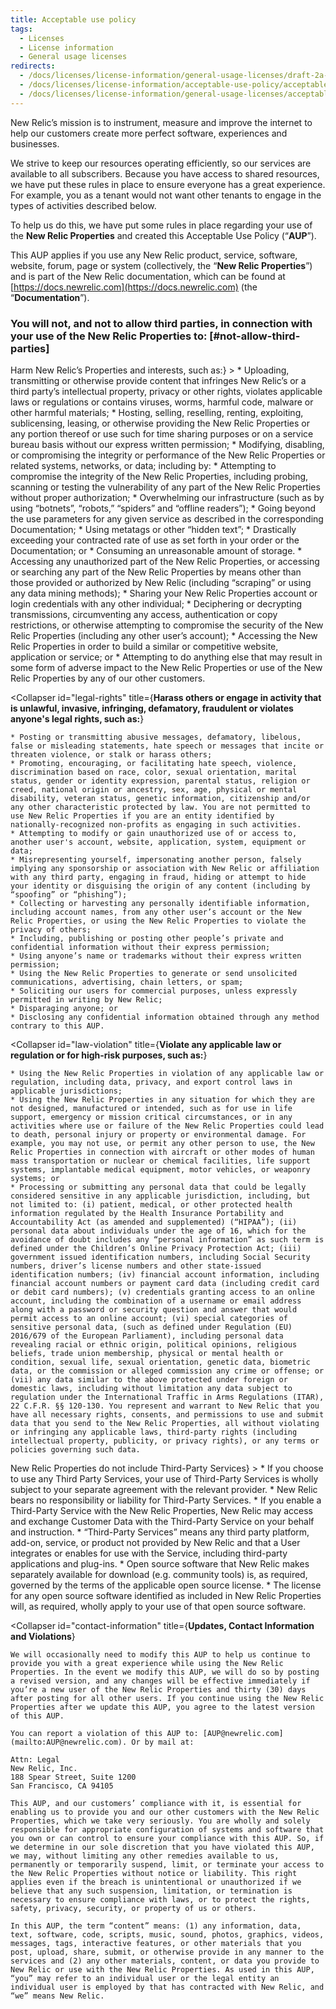 ```yaml
---
title: Acceptable use policy
tags:
  - Licenses
  - License information
  - General usage licenses
redirects:
  - /docs/licenses/license-information/general-usage-licenses/draft-2a-acceptable-use-policy
  - /docs/licenses/license-information/acceptable-use-policy/acceptable-use-policy
  - /docs/licenses/license-information/general-usage-licenses/acceptable-use-policy-0
---
```


New Relic’s mission is to instrument, measure and improve the internet to help our customers create more perfect software, experiences and businesses.

We strive to keep our resources operating efficiently, so our services are available to all subscribers. Because you have access to shared resources, we have put these rules in place to ensure everyone has a great experience. For example, you as a tenant would not want other tenants to engage in the types of activities described below.

To help us do this, we have put some rules in place regarding your use of the **New Relic Properties** and created this Acceptable Use Policy (“**AUP**”).

This AUP applies if you use any New Relic product, service, software, website, forum, page or system (collectively, the “**New Relic Properties**”) and is part of the New Relic documentation, which can be found at [https://docs.newrelic.com](https://docs.newrelic.com) (the “**Documentation**”).

### You will not, and not to allow third parties, in connection with your use of the New Relic Properties to: [#not-allow-third-parties]

<CollapserGroup>
  <Collapser
    id="properties-interests"
    title={<strong>Harm New Relic’s Properties and interests, such as:</strong>}
  >
    * Uploading, transmitting or otherwise provide content that infringes New Relic’s or a third party’s intellectual property, privacy or other rights, violates applicable laws or regulations or contains viruses, worms, harmful code, malware or other harmful materials;
    * Hosting, selling, reselling, renting, exploiting, sublicensing, leasing, or otherwise providing the New Relic Properties or any portion thereof or use such for time sharing purposes or on a service bureau basis without our express written permission;
    * Modifying, disabling, or compromising the integrity or performance of the New Relic Properties or related systems, networks, or data; including by:
      * Attempting to compromise the integrity of the New Relic Properties, including probing, scanning or testing the vulnerability of any part of the New Relic Properties without proper authorization;
      * Overwhelming our infrastructure (such as by using “botnets”, “robots,” “spiders” and “offline readers”);
      * Going beyond the use parameters for any given service as described in the corresponding Documentation;
      * Using metatags or other “hidden text”;
      * Drastically exceeding your contracted rate of use as set forth in your order or the Documentation; or
      * Consuming an unreasonable amount of storage.
    * Accessing any unauthorized part of the New Relic Properties, or accessing or searching any part of the New Relic Properties by means other than those provided or authorized by New Relic (including “scraping” or using any data mining methods);
    * Sharing your New Relic Properties account or login credentials with any other individual;
    * Deciphering or decrypting transmissions, circumventing any access, authentication or copy restrictions, or otherwise attempting to compromise the security of the New Relic Properties (including any other user’s account);
    * Accessing the New Relic Properties in order to build a similar or competitive website, application or service; or
    * Attempting to do anything else that may result in some form of adverse impact to the New Relic Properties or use of the New Relic Properties by any of our other customers.
  </Collapser>

  <Collapser
    id="legal-rights"
    title={<strong>Harass others or engage in activity that is unlawful, invasive, infringing, defamatory, fraudulent or violates anyone's legal rights, such as:</strong>}
  >
    * Posting or transmitting abusive messages, defamatory, libelous, false or misleading statements, hate speech or messages that incite or threaten violence, or stalk or harass others;
    * Promoting, encouraging, or facilitating hate speech, violence, discrimination based on race, color, sexual orientation, marital status, gender or identity expression, parental status, religion or creed, national origin or ancestry, sex, age, physical or mental disability, veteran status, genetic information, citizenship and/or any other characteristic protected by law. You are not permitted to use New Relic Properties if you are an entity identified by nationally-recognized non-profits as engaging in such activities.
    * Attempting to modify or gain unauthorized use of or access to, another user's account, website, application, system, equipment or data;
    * Misrepresenting yourself, impersonating another person, falsely implying any sponsorship or association with New Relic or affiliation with any third party, engaging in fraud, hiding or attempt to hide your identity or disguising the origin of any content (including by “spoofing” or “phishing”);
    * Collecting or harvesting any personally identifiable information, including account names, from any other user’s account or the New Relic Properties, or using the New Relic Properties to violate the privacy of others;
    * Including, publishing or posting other people’s private and confidential information without their express permission;
    * Using anyone’s name or trademarks without their express written permission;
    * Using the New Relic Properties to generate or send unsolicited communications, advertising, chain letters, or spam;
    * Soliciting our users for commercial purposes, unless expressly permitted in writing by New Relic;
    * Disparaging anyone; or
    * Disclosing any confidential information obtained through any method contrary to this AUP.
  </Collapser>

  <Collapser
    id="law-violation"
    title={<strong>Violate any applicable law or regulation or for high-risk purposes, such as:</strong>}
  >
    * Using the New Relic Properties in violation of any applicable law or regulation, including data, privacy, and export control laws in applicable jurisdictions;
    * Using the New Relic Properties in any situation for which they are not designed, manufactured or intended, such as for use in life support, emergency or mission critical circumstances, or in any activities where use or failure of the New Relic Properties could lead to death, personal injury or property or environmental damage. For example, you may not use, or permit any other person to use, the New Relic Properties in connection with aircraft or other modes of human mass transportation or nuclear or chemical facilities, life support systems, implantable medical equipment, motor vehicles, or weaponry systems; or
    * Processing or submitting any personal data that could be legally considered sensitive in any applicable jurisdiction, including, but not limited to: (i) patient, medical, or other protected health information regulated by the Health Insurance Portability and Accountability Act (as amended and supplemented) (“HIPAA”); (ii) personal data about individuals under the age of 16, which for the avoidance of doubt includes any “personal information” as such term is defined under the Children’s Online Privacy Protection Act; (iii) government issued identification numbers, including Social Security numbers, driver’s license numbers and other state-issued identification numbers; (iv) financial account information, including financial account numbers or payment card data (including credit card or debit card numbers); (v) credentials granting access to an online account, including the combination of a username or email address along with a password or security question and answer that would permit access to an online account; (vi) special categories of sensitive personal data, (such as defined under Regulation (EU) 2016/679 of the European Parliament), including personal data revealing racial or ethnic origin, political opinions, religious beliefs, trade union membership, physical or mental health or condition, sexual life, sexual orientation, genetic data, biometric data, or the commission or alleged commission any crime or offense; or (vii) any data similar to the above protected under foreign or domestic laws, including without limitation any data subject to regulation under the International Traffic in Arms Regulations (ITAR), 22 C.F.R. §§ 120-130. You represent and warrant to New Relic that you have all necessary rights, consents, and permissions to use and submit data that you send to the New Relic Properties, all without violating or infringing any applicable laws, third-party rights (including intellectual property, publicity, or privacy rights), or any terms or policies governing such data.
  </Collapser>
</CollapserGroup>

<CollapserGroup>
  <Collapser
    id="third-party"
    title={<strong>New Relic Properties do not include Third-Party Services</strong>}
  >
    * If you choose to use any Third Party Services, your use of Third-Party Services is wholly subject to your separate agreement with the relevant provider.
    * New Relic bears no responsibility or liability for Third-Party Services.
    * If you enable a Third-Party Service with the New Relic Properties, New Relic may access and exchange Customer Data with the Third-Party Service on your behalf and instruction.
    * “Third-Party Services” means any third party platform, add-on, service, or product not provided by New Relic and that a User integrates or enables for use with the Service, including third-party applications and plug-ins.
    * Open source software that New Relic makes separately available for download (e.g. community tools) is, as required, governed by the terms of the applicable open source license.
    * The license for any open source software identified as included in New Relic Properties will, as required, wholly apply to your use of that open source software.
  </Collapser>

  <Collapser
    id="contact-information"
    title={<strong>Updates, Contact Information and Violations</strong>}
  >
    We will occasionally need to modify this AUP to help us continue to provide you with a great experience while using the New Relic Properties. In the event we modify this AUP, we will do so by posting a revised version, and any changes will be effective immediately if you’re a new user of the New Relic Properties and thirty (30) days after posting for all other users. If you continue using the New Relic Properties after we update this AUP, you agree to the latest version of this AUP.

    You can report a violation of this AUP to: [AUP@newrelic.com](mailto:AUP@newrelic.com). Or by mail at:

    Attn: Legal  
    New Relic, Inc.  
    188 Spear Street, Suite 1200  
    San Francisco, CA 94105

    This AUP, and our customers’ compliance with it, is essential for enabling us to provide you and our other customers with the New Relic Properties, which we take very seriously. You are wholly and solely responsible for appropriate configuration of systems and software that you own or can control to ensure your compliance with this AUP. So, if we determine in our sole discretion that you have violated this AUP, we may, without limiting any other remedies available to us, permanently or temporarily suspend, limit, or terminate your access to the New Relic Properties without notice or liability. This right applies even if the breach is unintentional or unauthorized if we believe that any such suspension, limitation, or termination is necessary to ensure compliance with laws, or to protect the rights, safety, privacy, security, or property of us or others.

    In this AUP, the term “content” means: (1) any information, data, text, software, code, scripts, music, sound, photos, graphics, videos, messages, tags, interactive features, or other materials that you post, upload, share, submit, or otherwise provide in any manner to the services and (2) any other materials, content, or data you provide to New Relic or use with the New Relic Properties. As used in this AUP, “you” may refer to an individual user or the legal entity an individual user is employed by that has contracted with New Relic, and “we” means New Relic.
  </Collapser>
</CollapserGroup>
